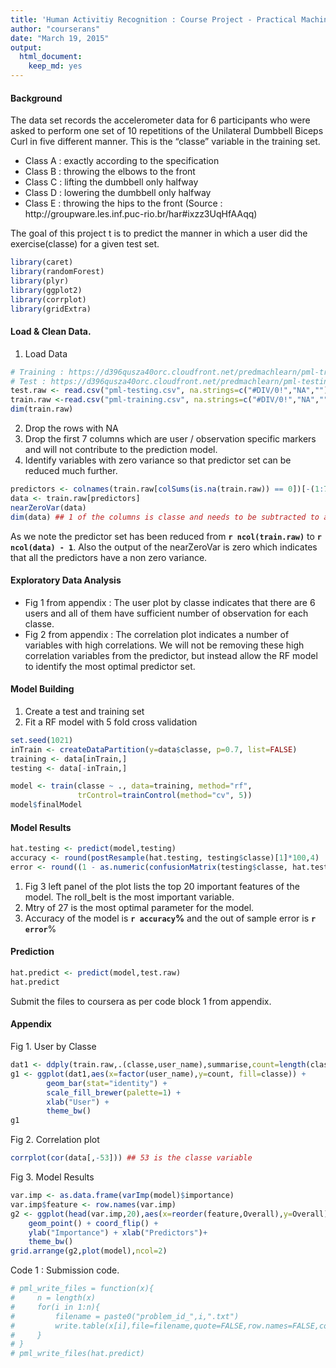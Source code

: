 ```yaml
---
title: 'Human Activitiy Recognition : Course Project - Practical Machine Learning'
author: "courserans"
date: "March 19, 2015"
output:
  html_document:
    keep_md: yes
---
```


#### Background

The data set records the accelerometer data for 6 participants who were asked to perform one set of 10 repetitions of the Unilateral Dumbbell Biceps Curl in five different manner. This is the "classe" variable in the training set.

- Class A : exactly according to the specification 
- Class B : throwing the elbows to the front
- Class C : lifting the dumbbell only halfway 
- Class D : lowering the dumbbell only halfway
- Class E : throwing the hips to the front 
(Source : http://groupware.les.inf.puc-rio.br/har#ixzz3UqHfAAqq)

The goal of this project t is to predict the manner in which a user did the exercise(classe) for a given test set. 

```r
library(caret)
library(randomForest)
library(plyr)
library(ggplot2)
library(corrplot)
library(gridExtra)
```
#### Load & Clean Data.

1. Load Data

```r
# Training : https://d396qusza40orc.cloudfront.net/predmachlearn/pml-training.csv 
# Test : https://d396qusza40orc.cloudfront.net/predmachlearn/pml-testing.csv
test.raw <- read.csv("pml-testing.csv", na.strings=c("#DIV/0!","NA",""))
train.raw <-read.csv("pml-training.csv", na.strings=c("#DIV/0!","NA",""))
dim(train.raw)
```

2. Drop the rows with NA
3. Drop the first 7 columns which are user / observation specific markers and will not contribute to the prediction model.
4. Identify variables with zero variance so that predictor set can be reduced much further.
```r
predictors <- colnames(train.raw[colSums(is.na(train.raw)) == 0])[-(1:7)]
data <- train.raw[predictors]
nearZeroVar(data)
dim(data) ## 1 of the columns is classe and needs to be subtracted to arrive at the predictors.
```
As we note the predictor set has been reduced from **`r ncol(train.raw)`** to **`r ncol(data) - 1`**. Also the output of the nearZeroVar is zero which indicates that all the predictors have a non zero variance.

#### Exploratory Data Analysis

- Fig 1 from appendix : The user plot by classe indicates that there are 6 users and all of them have sufficient number of observation for each classe. 
- Fig 2 from appendix : The correlation plot indicates a number of variables with high correlations. We will not be removing these high correlation variables from the predictor, but instead allow the RF model to identify the most optimal predictor set.


#### Model Building
1. Create a test and training set
2. Fit a RF model with 5 fold cross validation
```r
set.seed(1021)
inTrain <- createDataPartition(y=data$classe, p=0.7, list=FALSE)
training <- data[inTrain,]
testing <- data[-inTrain,]

model <- train(classe ~ ., data=training, method="rf",
               trControl=trainControl(method="cv", 5))
model$finalModel
```

#### Model Results
```r
hat.testing <- predict(model,testing)
accuracy <- round(postResample(hat.testing, testing$classe)[1]*100,4)
error <- round((1 - as.numeric(confusionMatrix(testing$classe, hat.testing)$overall[1]))*100,4)
```
1. Fig 3 left panel of the plot lists the top 20 important features of the model. The roll_belt is the most important variable.
2. Mtry of 27 is the most optimal parameter for the model.
3. Accuracy of the model is **`r accuracy`%** and the out of sample error is **`r error`**%

#### Prediction

```r
hat.predict <- predict(model,test.raw)
hat.predict
```
Submit the files to coursera as per code block 1 from appendix.

#### Appendix

Fig 1. User by Classe

```r
dat1 <- ddply(train.raw,.(classe,user_name),summarise,count=length(classe))
g1 <- ggplot(dat1,aes(x=factor(user_name),y=count, fill=classe)) + 
        geom_bar(stat="identity") + 
        scale_fill_brewer(palette=1) +
        xlab("User") + 
        theme_bw()
g1
```

Fig 2. Correlation plot

```r
corrplot(cor(data[,-53])) ## 53 is the classe variable
```

Fig 3. Model Results

```r
var.imp <- as.data.frame(varImp(model)$importance)
var.imp$feature <- row.names(var.imp)
g2 <- ggplot(head(var.imp,20),aes(x=reorder(feature,Overall),y=Overall)) + 
    geom_point() + coord_flip() + 
    ylab("Importance") + xlab("Predictors")+
    theme_bw()
grid.arrange(g2,plot(model),ncol=2)

```

Code 1 : Submission code.
```r

# pml_write_files = function(x){
#     n = length(x)
#     for(i in 1:n){
#         filename = paste0("problem_id_",i,".txt")
#         write.table(x[i],file=filename,quote=FALSE,row.names=FALSE,col.names=FALSE)
#     }
# }
# pml_write_files(hat.predict)
```